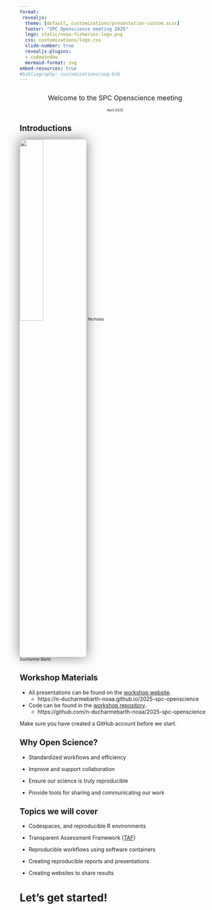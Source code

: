 ```yaml
---
format: 
 revealjs:
  theme: [default, customizations/presentation-custom.scss]
  footer: "SPC Openscience meeting 2025"
  logo: static/noaa-fisheries-logo.png
  css: customizations/logo.css
  slide-number: true
  revealjs-plugins:
  - codewindow
  mermaid-format: svg
embed-resources: true
#bibliography: customizations/osg.bib
---
```



## {.center}
::: {.titlebox style="text-align:center; font-size: 1.25em;"}

[Welcome to the SPC Openscience meeting]{.blue-title}

[April 2025]{.blue style="font-size:0.5em;"}
:::


## Introductions  


![](static/nd.jpg){.absolute top="20%" left="0%" width="35%" style="max-height: unset; max-width: unset; box-shadow: 0 0 2rem 0 rgba(0, 0, 0, .5); border-radius: 5px;"}
[Nicholas <br> Ducharme-Barth]{.absolute bottom="10%" left="0%" style="font-size:0.75em;"}

<!-- Add for Arni & Kyuhan -->


## Workshop Materials  

*   All presentations can be found on the [workshop website](https://n-ducharmebarth-noaa.github.io/2025-spc-openscience){preview-link="true"}.  
    *  https://n-ducharmebarth-noaa.github.io/2025-spc-openscience

*   Code can be found in the [workshop repository](https://github.com/n-ducharmebarth-noaa/2025-spc-openscience){preview-link="true"}. 
    *  https://github.com/n-ducharmebarth-noaa/2025-spc-openscience

:::{.callout-important}
Make sure you have created a GitHub account before we start. 
:::


## Why Open Science?  

::: {.fragment .fade-in fragment-index=1}
*  Standardized workflows and efficiency  
::: 

::: {.fragment .fade-in fragment-index=2}
*  Improve and support collaboration  
::: 

::: {.fragment .fade-in fragment-index=3}
*  Ensure our science is truly reproducible  
::: 

::: {.fragment .fade-in fragment-index=4}
*  Provide tools for sharing and communicating our work
::: 

## Topics we will cover 

::: {.fragment .fade-in fragment-index=1}
*  Codespaces, and reproducible R environments
::: 

::: {.fragment .fade-in fragment-index=2}
*  Transparent Assessment Framework ([TAF](https://www.ices.dk/data/assessment-tools/Pages/transparent-assessment-framework.aspx))
::: 

::: {.fragment .fade-in fragment-index=3}
*  Reproducible workflows using software containers
::: 

::: {.fragment .fade-in fragment-index=4}
*  Creating reproducible reports and presentations
::: 

::: {.fragment .fade-in fragment-index=5}
*  Creating websites to share results 
::: 

# Let's get started!
